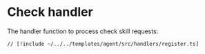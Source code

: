 # Check handler

The handler function to process check skill requests:

```tsx [src/handlers/register.ts]
// [!include ~/../../templates/agent/src/handlers/register.ts]
```
